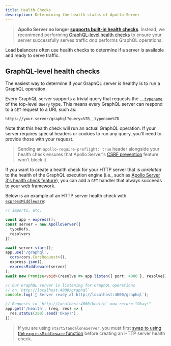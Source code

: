 ```yaml
---
title: Health Checks
description: Determining the health status of Apollo Server
---
```


> **Apollo Server no longer [supports built-in health checks](../migration/#health-checks)**. Instead, we recommend performing [GraphQL-level health checks](#graphql-level-health-checks) to ensure your server successfully serves traffic _and_ performs GraphQL operations.

Load balancers often use health checks to determine if a server is available and ready to serve traffic.

## GraphQL-level health checks

The easiest way to determine if your GraphQL server is healthy is to run a GraphQL operation.

Every GraphQL server supports a trivial query that requests the [`__typename`](../schema/schema/#the-__typename-field) of the top-level `Query` type.  This means every GraphQL server can respond to a `GET` request to a URL such as:

```
https://your.server/graphql?query=%7B__typename%7D
```

Note that this health check will run an actual GraphQL operation. If your server requires special headers or cookies to run any query, you'll need to provide those with your request.

> Sending an `apollo-require-preflight: true` header alongside your health check ensures that Apollo Server's [CSRF prevention](../security/cors/#preventing-cross-site-request-forgery-csrf) feature won't block it.

If you want to create a health check for your HTTP server that is _unrelated_ to the health of the GraphQL execution engine (i.e., such as [Apollo Server 3's health check feature](/apollo-server/v3/monitoring/health-checks)), you can add a `GET` handler that always succeeds to your web framework.

Below is an example of an HTTP server health check with [`expressMiddleware`](../api/express-middleware/):

<MultiCodeBlock>

```ts
// imports, etc.

const app = express();
const server = new ApolloServer({
  typeDefs,
  resolvers
});

await server.start();
app.use('/graphql',
  cors<cors.CorsRequest>(),
  express.json(),
  expressMiddleware(server)
);
await new Promise<void>(resolve => app.listen({ port: 4000 }, resolve));

// Our GraphQL server is listening for GraphQL operations
// on `http://localhost:4000/graphql`
console.log(`🚀 Server ready at http://localhost:4000/graphql`);

// Requests to `http://localhost:4000/health` now return "Okay!"
app.get('/health', (req, res) => {
  res.status(200).send('Okay!');
});
```

</MultiCodeBlock>

> If you are using `startStandaloneServer`, you must first [swap to using the `expressMiddleware` function](../api/standalone/#swapping-to-expressmiddleware) before creating an HTTP server health check.
